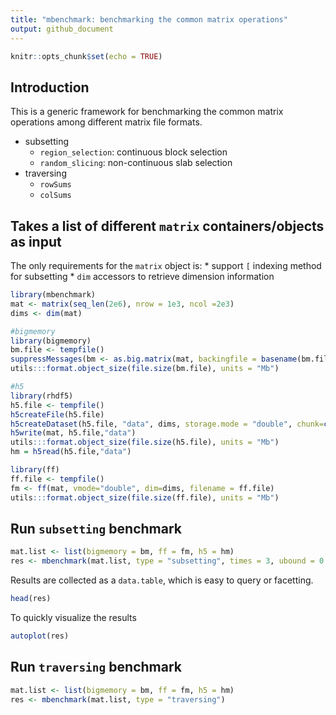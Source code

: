 ```yaml
---
title: "mbenchmark: benchmarking the common matrix operations"
output: github_document
---
```


```r
knitr::opts_chunk$set(echo = TRUE)
```

## Introduction

This is a generic framework for benchmarking the common matrix operations among different matrix file formats.

* subsetting
  * `region_selection`: continuous block selection
  * `random_slicing`: non-continuous slab selection
* traversing
  * `rowSums`
  * `colSums`

## Takes a list of different `matrix` containers/objects as input
The only requirements for the `matrix` object is:
* support `[` indexing method for subsetting
* `dim` accessors to retrieve dimension information

```r
library(mbenchmark)
mat <- matrix(seq_len(2e6), nrow = 1e3, ncol =2e3)
dims <- dim(mat)

#bigmemory
library(bigmemory)
bm.file <- tempfile()
suppressMessages(bm <- as.big.matrix(mat, backingfile = basename(bm.file), backingpath = dirname(bm.file)))
utils:::format.object_size(file.size(bm.file), units = "Mb")

#h5
library(rhdf5)
h5.file <- tempfile()
h5createFile(h5.file)
h5createDataset(h5.file, "data", dims, storage.mode = "double", chunk=c(100,100), level=7)
h5write(mat, h5.file,"data")
utils:::format.object_size(file.size(h5.file), units = "Mb")
hm = h5read(h5.file,"data")

library(ff)
ff.file <- tempfile()
fm <- ff(mat, vmode="double", dim=dims, filename = ff.file)
utils:::format.object_size(file.size(ff.file), units = "Mb")

```

## Run `subsetting` benchmark
```r
mat.list <- list(bigmemory = bm, ff = fm, h5 = hm)
res <- mbenchmark(mat.list, type = "subsetting", times = 3, ubound = 0.9) #ubound specify the upper bound of the size of the subset. It is the value of the maximum percentage of original matrix
```


Results are collected as a `data.table`, which is easy to query or facetting.
```r
head(res)
```


To quickly visualize the results

```r
autoplot(res)
```
## Run `traversing` benchmark
```r
mat.list <- list(bigmemory = bm, ff = fm, h5 = hm)
res <- mbenchmark(mat.list, type = "traversing")
```

